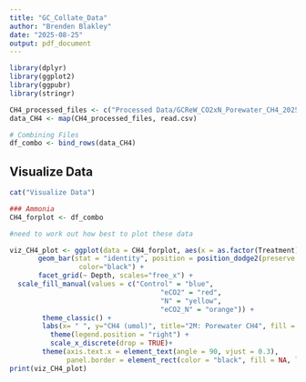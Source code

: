 ---
title: "GC_Collate_Data"
author: "Brenden Blakley"
date: "2025-08-25"
output: pdf_document
---

```{r setup, include=FALSE}
library(dplyr)
library(ggplot2)
library(ggpubr)
library(stringr)

```

```{r , echo=FALSE}

CH4_processed_files <- c("Processed Data/GCReW_CO2xN_Porewater_CH4_202505_1.csv", "Processed Data/GCReW_CO2xN_Porewater_CH4_202505_2.csv", "Processed Data/GCReW_CO2xN_Porewater_CH4_202505_3.csv", "Processed Data/GCReW_CO2xN_Porewater_CH4_202505_4.csv")
data_CH4 <- map(CH4_processed_files, read.csv)

# Combining Files
df_combo <- bind_rows(data_CH4)
```

## Visualize Data
```{r Visualize Data, echo=FALSE}
cat("Visualize Data")

### Ammonia 
CH4_forplot <- df_combo

#need to work out how best to plot these data 

viz_CH4_plot <- ggplot(data = CH4_forplot, aes(x = as.factor(Treatment), y = CH4_Conc_umol, fill = as.factor(Treatment))) +
       geom_bar(stat = "identity", position = position_dodge2(preserve = "single"), 
                 color="black") + 
       facet_grid(~ Depth, scales="free_x") +
  scale_fill_manual(values = c("Control" = "blue", 
                                     "eCO2" = "red", 
                                     "N" = "yellow",
                                     "eCO2_N" = "orange")) +
        theme_classic() + 
        labs(x= " ", y="CH4 (umol)", title="2M: Porewater CH4", fill = "Treatment") + 
          theme(legend.position = "right") +
          scale_x_discrete(drop = TRUE)+
        theme(axis.text.x = element_text(angle = 90, vjust = 0.3), 
              panel.border = element_rect(color = "black", fill = NA, linewidth = 0.8))
print(viz_CH4_plot) 


```
